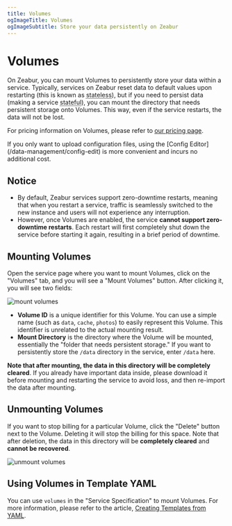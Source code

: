 ```yaml
---
title: Volumes
ogImageTitle: Volumes
ogImageSubtitle: Store your data persistently on Zeabur
---
```



# Volumes

On Zeabur, you can mount Volumes to persistently store your data within a service. Typically, services on Zeabur reset data to default values upon restarting (this is known as <abbr title="Stateless">stateless</abbr>), but if you need to persist data (making a service <abbr title="Stateful">stateful</abbr>), you can mount the directory that needs persistent storage onto Volumes. This way, even if the service restarts, the data will not be lost.

For pricing information on Volumes, please refer to [our pricing page](/billing/pricing).

<Callout type="info">
    If you only want to upload configuration files, using the [Config Editor](/data-management/config-edit) is more convenient and incurs no additional cost.
</Callout>

## Notice

- By default, Zeabur services support zero-downtime restarts, meaning that when you restart a service, traffic is seamlessly switched to the new instance and users will not experience any interruption.
- However, once Volumes are enabled, the service **cannot support zero-downtime restarts**. Each restart will first completely shut down the service before starting it again, resulting in a brief period of downtime.

## Mounting Volumes

Open the service page where you want to mount Volumes, click on the "Volumes" tab, and you will see a "Mount Volumes" button. After clicking it, you will see two fields:

![mount volumes](/data-management/volumes/mount-volumes.webp)

- **Volume ID** is a unique identifier for this Volume. You can use a simple name (such as `data`, `cache`, `photos`) to easily represent this Volume. This identifier is unrelated to the actual mounting result.
- **Mount Directory** is the directory where the Volume will be mounted, essentially the "folder that needs persistent storage." If you want to persistently store the `/data` directory in the service, enter `/data` here.

**Note that after mounting, the data in this directory will be completely cleared**. If you already have important data inside, please download it before mounting and restarting the service to avoid loss, and then re-import the data after mounting.

## Unmounting Volumes

If you want to stop billing for a particular Volume, click the "Delete" button next to the Volume. Deleting it will stop the billing for this space. Note that after deletion, the data in this directory will be **completely cleared** and **cannot be recovered**.

![unmount volumes](/data-management/volumes/unmount-volumes.webp)

## Using Volumes in Template YAML

You can use `volumes` in the "Service Specification" to mount Volumes. For more information, please refer to the article, [Creating Templates from YAML](/template/template-in-code).
